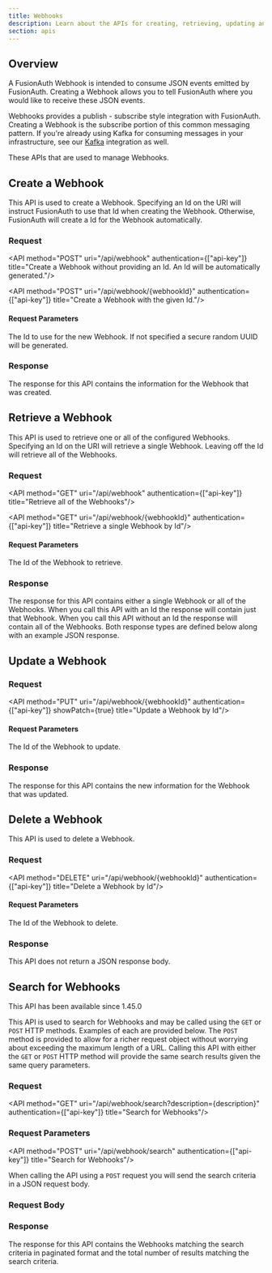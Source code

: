```yaml
---
title: Webhooks
description: Learn about the APIs for creating, retrieving, updating and deleting Webhooks.
section: apis
---
```


## Overview

A FusionAuth Webhook is intended to consume JSON events emitted by FusionAuth. Creating a Webhook allows you to tell
FusionAuth where you would like to receive these JSON events.

Webhooks provides a publish  - subscribe style integration with FusionAuth. Creating a Webhook is the subscribe portion
of this common messaging pattern. If you're already using Kafka for consuming messages in your infrastructure, see our
[Kafka](/docs/extend/events-and-webhooks/kafka) integration as well.

These APIs that are used to manage Webhooks.


## Create a Webhook

This API is used to create a Webhook. Specifying an Id on the URI will instruct FusionAuth to use that Id when creating the Webhook. Otherwise, FusionAuth will create a Id for the Webhook automatically.

### Request

<API method="POST" uri="/api/webhook" authentication={["api-key"]} title="Create a Webhook without providing an Id. An Id will be automatically generated."/>

<API method="POST" uri="/api/webhook/{webhookId}" authentication={["api-key"]} title="Create a Webhook with the given Id."/>

#### Request Parameters

<APIBlock>
  <APIField name="webhookId" type="UUID" optional defaults="secure random UUID">
    The Id to use for the new Webhook. If not specified a secure random UUID will be generated.
  </APIField>
</APIBlock>

<WebhookRequestBody />

### Response

The response for this API contains the information for the Webhook that was created.

<StandardPostResponseCodes />

<WebhookResponseBody />


## Retrieve a Webhook

This API is used to retrieve one or all of the configured Webhooks. Specifying an Id on the URI will retrieve a single Webhook. Leaving off the Id will retrieve all of the Webhooks.

### Request

<API method="GET" uri="/api/webhook" authentication={["api-key"]} title="Retrieve all of the Webhooks"/>

<API method="GET" uri="/api/webhook/{webhookId}" authentication={["api-key"]} title="Retrieve a single Webhook by Id"/>

#### Request Parameters

<APIBlock>
  <APIField name="webhookId" type="UUID" optional>
    The Id of the Webhook to retrieve.
  </APIField>
</APIBlock>

### Response

The response for this API contains either a single Webhook or all of the Webhooks. When you call this API with an Id the response will contain just that Webhook. When you call this API without an Id the response will contain all of the Webhooks. Both response types are defined below along with an example JSON response.

<StandardGetResponseCodes />

<WebhookResponseBody />

<WebhooksResponseBody />


## Update a Webhook

<GenericUpdateExplanationFragment capitalized_object_name="Webhook" />


### Request

<API method="PUT" uri="/api/webhook/{webhookId}" authentication={["api-key"]} showPatch={true} title="Update a Webhook by Id"/>

#### Request Parameters

<APIBlock>
  <APIField name="webhookId" type="UUID" required>
    The Id of the Webhook to update.
  </APIField>
</APIBlock>

<WebhookRequestBody />

### Response

The response for this API contains the new information for the Webhook that was updated.

<StandardPostResponseCodes />

<WebhookResponseBody />


## Delete a Webhook

This API is used to delete a Webhook.

### Request

<API method="DELETE" uri="/api/webhook/{webhookId}" authentication={["api-key"]} title="Delete a Webhook by Id"/>

#### Request Parameters

<APIBlock>
  <APIField name="webhookId" type="UUID" required>
    The Id of the Webhook to delete.
  </APIField>
</APIBlock>

### Response

This API does not return a JSON response body.

<StandardDeleteResponseCodes />

## Search for Webhooks

<Aside type="version">
This API has been available since 1.45.0
</Aside>

This API is used to search for Webhooks and may be called using the `GET` or `POST` HTTP methods. Examples of each are provided below. The `POST` method is provided to allow for a richer request object without worrying about exceeding the maximum length of a URL. Calling this API with either the `GET` or `POST` HTTP method will provide the same search results given the same query parameters.

### Request

<API method="GET" uri="/api/webhook/search?description={description}" authentication={["api-key"]} title="Search for Webhooks"/>

### Request Parameters

<WebhookSearchRequestParameters parameter_prefix='' />


<API method="POST" uri="/api/webhook/search" authentication={["api-key"]} title="Search for Webhooks"/>

When calling the API using a `POST` request you will send the search criteria in a JSON request body.

### Request Body

<WebhookSearchRequestParameters parameter_prefix="search." />

### Response

The response for this API contains the Webhooks matching the search criteria in paginated format and the total number of results matching the search criteria.

<StandardGetResponseCodes never_missing never_search_error />

<WebhooksResponseBody include_total />
